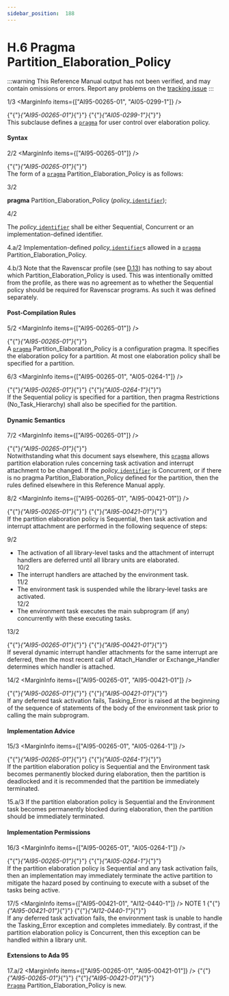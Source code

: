 ```yaml
---
sidebar_position:  188
---
```


# H.6 Pragma Partition_Elaboration_Policy

:::warning
This Reference Manual output has not been verified,
and may contain omissions or errors.
Report any problems on the [tracking issue](https://github.com/ada-lang-io/ada-lang-io/issues/20)
:::


<MarginText>1/3</MarginText>
<MarginInfo items={["AI95-00265-01", "AI05-0299-1"]} /><p>{"{"}<em>{"AI95-00265-01"}</em>{"}"} {"{"}<em>{"AI05-0299-1"}</em>{"}"} <br />This subclause defines a <code><a href="../AA-2/AA-2.8#S0019">pragma</a></code> for user control over elaboration policy. <br /></p>


#### Syntax

<MarginText>2/2</MarginText>
<MarginInfo items={["AI95-00265-01"]} /><p>{"{"}<em>{"AI95-00265-01"}</em>{"}"} <br />The form of a <code><a href="../AA-2/AA-2.8#S0019">pragma</a></code> Partition_Elaboration_Policy is as follows: <br /></p>

<MarginText>3/2</MarginText>
<p>  <strong>pragma</strong> Partition_Elaboration_Policy (<em>policy_</em><code><a href="../AA-2/AA-2.3#S0002">identifier</a></code>);<br /></p>

<MarginText>4/2</MarginText>
<p>The <em>policy_</em><code><a href="../AA-2/AA-2.3#S0002">identifier</a></code> shall be either Sequential, Concurrent or an implementation-defined identifier. <br /></p>

<MarginText>4.a/2</MarginText>
<Admonition type="aarm" aarm="implementation-defined" title="Implementation defined: ">
<strong></strong>Implementation-defined <em>policy_</em><code><a href="../AA-2/AA-2.3#S0002">identifier</a></code>s allowed in a <code><a href="../AA-2/AA-2.8#S0019">pragma</a></code> Partition_Elaboration_Policy.<br /></Admonition>

<MarginText>4.b/3</MarginText>
<Admonition type="aarm" aarm="ramification" title="Ramification: ">
<strong></strong>Note that the Ravenscar profile (see <a href="../AA-D/AA-D.13">D.13</a>) has nothing to say about which Partition_Elaboration_Policy is used. This was intentionally omitted from the profile, as there was no agreement as to whether the Sequential policy should be required for Ravenscar programs. As such it was defined separately. <br /></Admonition>


#### Post-Compilation Rules

<MarginText>5/2</MarginText>
<MarginInfo items={["AI95-00265-01"]} /><p>{"{"}<em>{"AI95-00265-01"}</em>{"}"} <br />A <code><a href="../AA-2/AA-2.8#S0019">pragma</a></code> Partition_Elaboration_Policy is a configuration pragma. It specifies the elaboration policy for a partition. At most one elaboration policy shall be specified for a partition.<br /></p>

<MarginText>6/3</MarginText>
<MarginInfo items={["AI95-00265-01", "AI05-0264-1"]} /><p>{"{"}<em>{"AI95-00265-01"}</em>{"}"} {"{"}<em>{"AI05-0264-1"}</em>{"}"} <br />If the Sequential policy is specified for a partition, then pragma Restrictions (No_Task_Hierarchy) shall also be specified for the partition. <br /></p>


#### Dynamic Semantics

<MarginText>7/2</MarginText>
<MarginInfo items={["AI95-00265-01"]} /><p>{"{"}<em>{"AI95-00265-01"}</em>{"}"} <br />Notwithstanding what this document says elsewhere, this <code><a href="../AA-2/AA-2.8#S0019">pragma</a></code> allows partition elaboration rules concerning task activation and interrupt attachment to be changed. If the <em>policy_</em><code><a href="../AA-2/AA-2.3#S0002">identifier</a></code> is Concurrent, or if there is no pragma Partition_Elaboration_Policy defined for the partition, then the rules defined elsewhere in this Reference Manual apply.<br /></p>

<MarginText>8/2</MarginText>
<MarginInfo items={["AI95-00265-01", "AI95-00421-01"]} /><p>{"{"}<em>{"AI95-00265-01"}</em>{"}"} {"{"}<em>{"AI95-00421-01"}</em>{"}"} <br />If the partition elaboration policy is Sequential, then task activation and interrupt attachment are performed in the following sequence of steps:<br /></p>

<MarginText>9/2</MarginText>
<ul>
<li>The activation of all library-level tasks and the attachment of interrupt handlers are deferred until all library units are elaborated.<br /></li>
<MarginText>10/2</MarginText>
<li>The interrupt handlers are attached by the environment task.<br /></li>
<MarginText>11/2</MarginText>
<li>The environment task is suspended while the library-level tasks are activated.<br /></li>
<MarginText>12/2</MarginText>
<li>The environment task executes the main subprogram (if any) concurrently with these executing tasks. <br /></li>
</ul>
<MarginText>13/2</MarginText>
<MarginInfo items={["AI95-00265-01", "AI95-00421-01"]} /><p>{"{"}<em>{"AI95-00265-01"}</em>{"}"} {"{"}<em>{"AI95-00421-01"}</em>{"}"} <br />If several dynamic interrupt handler attachments for the same interrupt are deferred, then the most recent call of Attach_Handler or Exchange_Handler determines which handler is attached.<br /></p>

<MarginText>14/2</MarginText>
<MarginInfo items={["AI95-00265-01", "AI95-00421-01"]} /><p>{"{"}<em>{"AI95-00265-01"}</em>{"}"} {"{"}<em>{"AI95-00421-01"}</em>{"}"} <br />If any deferred task activation fails, Tasking_Error is raised at the beginning of the sequence of statements of the body of the environment task prior to calling the main subprogram.<br /></p>


#### Implementation Advice

<MarginText>15/3</MarginText>
<MarginInfo items={["AI95-00265-01", "AI05-0264-1"]} /><p>{"{"}<em>{"AI95-00265-01"}</em>{"}"} {"{"}<em>{"AI05-0264-1"}</em>{"}"} <br />If the partition elaboration policy is Sequential and the Environment task becomes permanently blocked during elaboration, then the partition is deadlocked and it is recommended that the partition be immediately terminated. <br /></p>

<MarginText>15.a/3</MarginText>
<Admonition type="aarm" aarm="implementation-advice" title="Implementation Advice">
<strong></strong>If the partition elaboration policy is Sequential and the Environment task becomes permanently blocked during elaboration, then the partition should be immediately terminated.<br /></Admonition>


#### Implementation Permissions

<MarginText>16/3</MarginText>
<MarginInfo items={["AI95-00265-01", "AI05-0264-1"]} /><p>{"{"}<em>{"AI95-00265-01"}</em>{"}"} {"{"}<em>{"AI05-0264-1"}</em>{"}"} <br />If the partition elaboration policy is Sequential and any task activation fails, then an implementation may immediately terminate the active partition to mitigate the hazard posed by continuing to execute with a subset of the tasks being active. <br /></p>

<MarginText>17/5</MarginText>
<MarginInfo items={["AI95-00421-01", "AI12-0440-1"]} /><Admonition type="aarm" aarm="note" title="Note: ">
NOTE 1   {"{"}<em>{"AI95-00421-01"}</em>{"}"} {"{"}<em>{"AI12-0440-1"}</em>{"}"} <br />If any deferred task activation fails, the environment task is unable to handle the Tasking_Error exception and completes immediately. By contrast, if the partition elaboration policy is Concurrent, then this exception can  be handled within a library unit. <br /></Admonition>


#### Extensions to Ada 95

<MarginText>17.a/2</MarginText>
<MarginInfo items={["AI95-00265-01", "AI95-00421-01"]} /><Admonition type="aarm" aarm="note" title="Note: ">
{"{"}<em>{"AI95-00265-01"}</em>{"}"} {"{"}<em>{"AI95-00421-01"}</em>{"}"} <br /><code><a href="../AA-2/AA-2.8#S0019">Pragma</a></code> Partition_Elaboration_Policy is new. <br /></Admonition>

